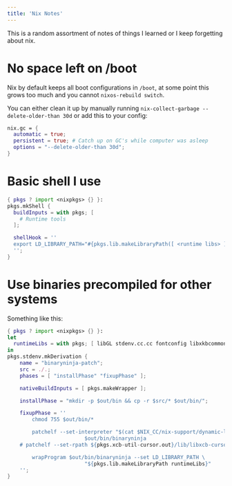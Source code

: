 ```yaml
---
title: 'Nix Notes'
---
```


This is a random assortment of notes of things I learned or I keep forgetting about nix.

# No space left on /boot

Nix by default keeps all boot configurations in `/boot`, at some point this grows too much and you cannot `nixos-rebuild switch`.

You can either clean it up by manually running `nix-collect-garbage --delete-older-than 30d` or add this to your config:

```nix
nix.gc = {
  automatic = true;
  persistent = true; # Catch up on GC's while computer was asleep
  options = "--delete-older-than 30d";
}
```

# Basic shell I use

```nix
{ pkgs ? import <nixpkgs> {} }:
pkgs.mkShell {
  buildInputs = with pkgs; [
    # Runtime tools
  ];

  shellHook = ''
  export LD_LIBRARY_PATH="#{pkgs.lib.makeLibraryPath([ <runtime libs> ])}"
  '';
}
```

# Use binaries precompiled for other systems

Something like this:

```nix
{ pkgs ? import <nixpkgs> {} }:
let
  runtimeLibs = with pkgs; [ libGL stdenv.cc.cc fontconfig libxkbcommon zlib freetype libxml2 dbus xcb-util-cursor ] ++ (with xorg; [ libxcb libX11 libXcursor libXrandr libXi  ]);
in
pkgs.stdenv.mkDerivation {
    name = "binaryninja-patch";
    src = ./.;
    phases = [ "installPhase" "fixupPhase" ];

    nativeBuildInputs = [ pkgs.makeWrapper ];

    installPhase = "mkdir -p $out/bin && cp -r $src/* $out/bin/";

    fixupPhase = ''
        chmod 755 $out/bin/*

        patchelf --set-interpreter "$(cat $NIX_CC/nix-support/dynamic-linker)" \
                         $out/bin/binaryninja
	# patchelf --set-rpath ${pkgs.xcb-util-cursor.out}/lib/libxcb-cursor.so.0 $out/bin/libQt6XcbQpa.so.6 

        wrapProgram $out/bin/binaryninja --set LD_LIBRARY_PATH \
                         "${pkgs.lib.makeLibraryPath runtimeLibs}"
    '';
}
```